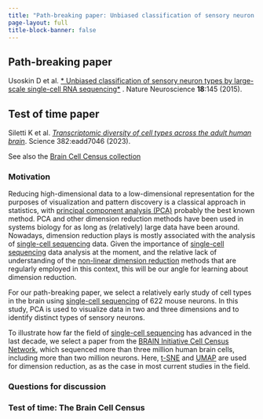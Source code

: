 ```yaml
---
title: "Path-breaking paper: Unbiased classification of sensory neuron types by large-scale single-cell RNA sequencing"
page-layout: full
title-block-banner: false
---
```


::: {.callout-tip}
## Path-breaking paper

Usoskin D et al. [* Unbiased classification of sensory neuron types by large-scale single-cell RNA sequencing*](https://doi.org/10.1038/nn.3881) . Nature Neuroscience **18**:145 (2015).
:::

::: {.callout-note}
## Test of time paper

Siletti K et al. [*Transcriptomic diversity of cell types across the adult human brain*](https://doi.org/10.1126/science.add7046). Science 382:eadd7046 (2023).

See also the [Brain Cell Census collection](https://www.science.org/collections/brain-cell-census)
:::

### Motivation

Reducing high-dimensional data to a low-dimensional representation for the purposes of visualization and pattern discovery is a classical approach in statistics, with [principal component analysis (PCA)](https://en.wikipedia.org/wiki/Principal_component_analysis) probably the best known method. PCA and other dimension reduction methods have been used in systems biology for as long as (relatively) large data have been around. Nowadays, dimension reduction plays is mostly associated with the analysis of [single-cell sequencing](https://en.wikipedia.org/wiki/Single-cell_sequencing) data. Given the importance of [single-cell sequencing](https://en.wikipedia.org/wiki/Single-cell_sequencing) data analysis at the moment, and the relative lack of understanding of the [non-linear dimension reduction](https://en.wikipedia.org/wiki/Nonlinear_dimensionality_reduction) methods that are regularly employed in this context, this will be our angle for learning about dimension reduction.

For our path-breaking paper, we select a relatively early study of cell types in the brain using [single-cell sequencing](https://en.wikipedia.org/wiki/Single-cell_sequencing) of 622 mouse neurons. In this study, PCA is used to visualize data in two and three dimensions and to identify distinct types of sensory neurons.

To illustrate how far the field of [single-cell sequencing](https://en.wikipedia.org/wiki/Single-cell_sequencing) has advanced in the last decade, we select a paper from the [BRAIN Initiative Cell Census Network](https://braininitiative.nih.gov/research/tools-and-technologies-brain-cells-and-circuits/brain-initiative-cell-census-network), which sequenced more than three million human brain cells, including more than two million neurons. Here, [t-SNE](https://en.wikipedia.org/wiki/T-distributed_stochastic_neighbor_embedding) and [UMAP](https://en.wikipedia.org/wiki/Nonlinear_dimensionality_reduction#Uniform_manifold_approximation_and_projection) are used for dimension reduction, as as the case in most current studies in the field.

### Questions for discussion

### Test of time: The Brain Cell Census